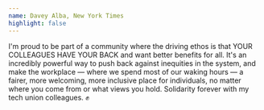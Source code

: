 ```yaml
---
name: Davey Alba, New York Times
highlight: false
---
```

I'm proud to be part of a community where the driving ethos is that YOUR COLLEAGUES HAVE YOUR BACK and want better benefits for all. It's an incredibly powerful way to push back against inequities in the system, and make the workplace — where we spend most of our waking hours — a fairer, more welcoming, more inclusive place for individuals, no matter where you come from or what views you hold. Solidarity forever with my tech union colleagues. ✊